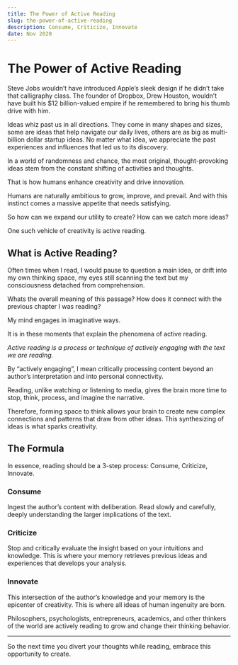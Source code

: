 ```yaml
---
title: The Power of Active Reading
slug: the-power-of-active-reading
description: Consume, Criticize, Innovate
date: Nov 2020
---
```


# The Power of Active Reading

Steve Jobs wouldn’t have introduced Apple’s sleek design if he didn’t take that calligraphy class. The founder of Dropbox, Drew Houston, wouldn’t have built his $12 billion-valued empire if he remembered to bring his thumb drive with him.

Ideas whiz past us in all directions. They come in many shapes and sizes, some are ideas that help navigate our daily lives, others are as big as multi-billion dollar startup ideas. No matter what idea, we appreciate the past experiences and influences that led us to its discovery.

In a world of randomness and chance, the most original, thought-provoking ideas stem from the constant shifting of activities and thoughts.

That is how humans enhance creativity and drive innovation.

Humans are naturally ambitious to grow, improve, and prevail. And with this instinct comes a massive appetite that needs satisfying.

So how can we expand our utility to create? How can we catch more ideas?

One such vehicle of creativity is active reading.


## What is Active Reading?

Often times when I read, I would pause to question a main idea, or drift into my own thinking space, my eyes still scanning the text but my consciousness detached from comprehension.

Whats the overall meaning of this passage? How does it connect with the previous chapter I was reading?

My mind engages in imaginative ways.

It is in these moments that explain the phenomena of active reading.

*Active reading is a process or technique of actively engaging with the text we are reading.*

By “actively engaging”, I mean critically processing content beyond an author’s interpretation and into personal connectivity.

Reading, unlike watching or listening to media, gives the brain more time to stop, think, process, and imagine the narrative.

Therefore, forming space to think allows your brain to create new complex connections and patterns that draw from other ideas. This synthesizing of ideas is what sparks creativity.

## The Formula

In essence, reading should be a 3-step process: Consume, Criticize, Innovate.

### Consume

Ingest the author’s content with deliberation. Read slowly and carefully, deeply understanding the larger implications of the text.

### Criticize

Stop and critically evaluate the insight based on your intuitions and knowledge. This is where your memory retrieves previous ideas and experiences that develops your analysis.

### Innovate

This intersection of the author’s knowledge and your memory is the epicenter of creativity. This is where all ideas of human ingenuity are born.

Philosophers, psychologists, entrepreneurs, academics, and other thinkers of the world are actively reading to grow and change their thinking behavior.

***

So the next time you divert your thoughts while reading, embrace this opportunity to create.